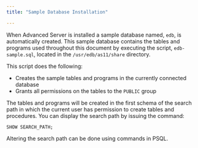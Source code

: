 ```yaml
---
title: "Sample Database Installation"

---
```


<div id="sample_database_installation" class="registered_link"></div>

When Advanced Server is installed a sample database named, `edb`, is automatically created. This sample database contains the tables and programs used throughout this document by executing the script, `edb-sample.sql`, located in the `/usr/edb/as11/share` directory.

This script does the following:

-   Creates the sample tables and programs in the currently connected database
-   Grants all permissions on the tables to the `PUBLIC` group

The tables and programs will be created in the first schema of the search path in which the current user has permission to create tables and procedures. You can display the search path by issuing the command:

```text
SHOW SEARCH_PATH;
```

Altering the search path can be done using commands in PSQL.
